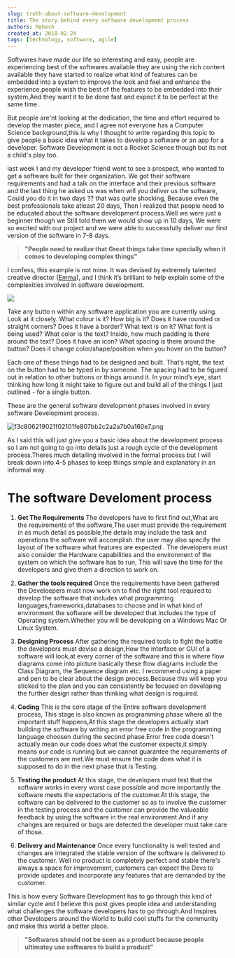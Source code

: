 ```yaml
---
slug: truth-about-software-development
title: The story behind every software development process
authors: Mahesh
created_at: 2018-02-24
tags: [technology, software, agile]
---
```


Softwares have made our life so interesting and easy, people are experiencing best of the softwares available they are using the rich content available they have started to realize what kind of features can be embedded into a system to improve the look and feel and enhance the experience.people wish the best of the features to be embedded into their system,And they want it to be done fast and expect it to be perfect at the same time.

But people are'nt looking at the dedication, the time and effort required to develop the master piece, and I agree not everyone has a Computer Science background,this is why I thought to write regarding this topic to give people a basic idea what it takes to develop a software or an app for a developer. Software Development is not a Rocket Science though but its not a child's play too.

last week I and my developer friend went to see a prospect, who wanted to get a software built for their organization. We got their software requirements and had a talk on the interface and their previous software and the last thing he asked us was when will you deliver us the software, Could you do it in two days ?? that was quite shocking, Because even the best professionals take atleast 20 days, Then I realized that people need to be educated about the software development process.Well we were just a beginner though we Still told them we would show up in 10 days, We were so excited with our project and we were able to successfully deliver our first version of the software in 7-8 days.

> **"People need to realize that Great things take time specially when it comes to developing complex things"**

I confess, this example is not mine. It was devised by extremely talented creative director (<a href="https://www.linkedin.com/in/emberry/" >Emma</a>), and I think it’s brilliant to help explain some of the complexities involved in software development.

![](https://steemitimages.com/DQmSEpSRfn7hG88yf5NGb1HazucBiQFrbsTZQ3BYbSA1BRp/image.png)

Take any butto n within any software application you are currently using. Look at it closely. What colour is it? How big is it? Does it have rounded or straight corners? Does it have a border? What text is on it? What font is being used? What color is the text? Inside, how much padding is there around the text? Does it have an icon? What spacing is there around the button? Does it change color/shape/position when you hover on the button?

Each one of these things had to be designed and built. That’s right, the text on the button had to be typed in by someone. The spacing had to be figured out in relation to other buttons or things around it. In your mind’s eye, start thinking how long it might take to figure out and build all of the things I just outlined - for a single button.

These are the general software development phases involved in every software Development process.

![f3c806219021f02101fe807bb2c2a2a7b0a160e7.png](https://cdn.steemitimages.com/DQmZJviWuHE4pTZcHCU7J9yqgsPuNnoXi4TddzZ5AzgXXVb/f3c806219021f02101fe807bb2c2a2a7b0a160e7.png)

As I said this will just give you a basic idea about the development process so I am not going to go into details just a rough cycle of the development process.Theres much detailing involved in the formal process but I will break down into 4-5 phases to keep things simple and explanatory in an informal way.

# The software Develoment process

1. **Get The Requirements**
   The developers have to first find out,What are the requirements of the software,The user must provide the requirement in as much detail as possible,the details may include the task and operations the software will accomplish. the user may also specify the layout of the software what features are expected . The developers must also consider the Hardware capabilities and the environment of the system on which the software has to run, This will save the time for the developers and give them a direction to work on.

2. **Gather the tools required**
   Once the requirements have been gathered the Develoepers must now work on to find the right tool required to develop the software that includes what programming languages,frameworks,databases to choose and in what kind of environment the software will be developed that includes the type of Operating system.Whether you will be developing on a Windows Mac Or Linux System.

3. **Designing Process**
   After gathering the required tools to fight the battle the developers must devise a design,How the interface or GUI of a software will look,at every corner of the software and this is where flow diagrams come into picture basically these flow diagrams include the Class Diagram, the Sequence diagram etc.
   I recommend using a paper and pen to be clear about the design process.Because this will keep you sticked to the plan and you can consistently be focused on developing the further design rather than thinking what design is required.

4. **Coding**
   This is the core stage of the Entire software development process, This stage is also known as programming phase where all the important stuff happens,At this stage the developers actually start building the software by writing an error free code in the programming language choosen during the second phase.Error free code doesn't actually mean our code does what the customer expects,it simply means our code is running but we cannot guarantee the requirements of the customers are met.We must ensure the code does what it is supposed to do in the next phase that is Testing.

5. **Testing the product**
   At this stage, the developers must test that the software works in every worst case possible and more importantly the software meets the expectations of the customer.At this stage, the software can be delivered to the customer so as to involve the customer in the testing process and the customer can provide the valueable feedback by using the software in the real environment.And if any changes are required or bugs are detected the developer must take care of those.

6. **Delivery and Maintenance**
   Once every functionality is well tested and changes are integrated the stable version of the software is delivered to the customer. Well no product is completely perfect and stable there's always a space for improvement, customers can expect the Devs to provide updates and incorporate any features that are demanded by the customer.

This is how every Software Development has to go through this kind of similar cycle and I believe this post gives people idea and understanding what challenges the software developers has to go through.And Inspires other Developers around the World to build cool stuffs for the community and make this world a better place.

> **"Softwares should not be seen as a product because people ultimatey use softwares to build a product"**
